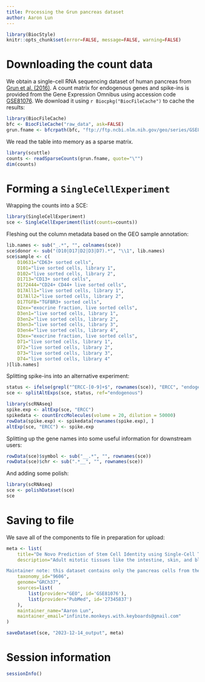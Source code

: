 ```yaml
---
title: Processing the Grun pancreas dataset
author: Aaron Lun
---
```


```r
library(BiocStyle)
knitr::opts_chunk$set(error=FALSE, message=FALSE, warning=FALSE)
```

# Downloading the count data

We obtain a single-cell RNA sequencing dataset of human pancreas from [Grun et al. (2016)](https://doi.org/10.1016/j.stem.2016.05.010).
A count matrix for endogenous genes and spike-ins is provided from the Gene Expression Omnibus 
using accession code [GSE81076](https://www.ncbi.nlm.nih.gov/geo/query/acc.cgi?acc=GSE81076).
We download it using `r Biocpkg("BiocFileCache")` to cache the results:

```r
library(BiocFileCache)
bfc <- BiocFileCache("raw_data", ask=FALSE)
grun.fname <- bfcrpath(bfc, "ftp://ftp.ncbi.nlm.nih.gov/geo/series/GSE81nnn/GSE81076/suppl/GSE81076%5FD2%5F3%5F7%5F10%5F17%2Etxt%2Egz")
```

We read the table into memory as a sparse matrix.

```r
library(scuttle)
counts <- readSparseCounts(grun.fname, quote="\"")
dim(counts)
```

# Forming a `SingleCellExperiment`

Wrapping the counts into a SCE:

```r
library(SingleCellExperiment)
sce <- SingleCellExperiment(list(counts=counts))
```

Fleshing out the column metadata based on the GEO sample annotation:

```r
lib.names <- sub("_.*", "", colnames(sce))
sce$donor <- sub("(D10|D17|D2|D3|D7).*", "\\1", lib.names)
sce$sample <- c(
    D10631="CD63+ sorted cells",
    D101="live sorted cells, library 1",
    D102="live sorted cells, library 2",
    D1713="CD13+ sorted cells",
    D172444="CD24+ CD44+ live sorted cells",
    D17All1="live sorted cells, library 1",
    D17All2="live sorted cells, library 2",
    D17TGFB="TGFBR3+ sorted cells",
    D2ex="exocrine fraction, live sorted cells",
    D3en1="live sorted cells, library 1",
    D3en2="live sorted cells, library 2",
    D3en3="live sorted cells, library 3",
    D3en4="live sorted cells, library 4",
    D3ex="exocrine fraction, live sorted cells",
    D71="live sorted cells, library 1",
    D72="live sorted cells, library 2",
    D73="live sorted cells, library 3",
    D74="live sorted cells, library 4"
)[lib.names]
```

Splitting spike-ins into an alternative experiment:

```r
status <- ifelse(grepl("^ERCC-[0-9]+$", rownames(sce)), "ERCC", "endogenous")
sce <- splitAltExps(sce, status, ref="endogenous")

library(scRNAseq)
spike.exp <- altExp(sce, "ERCC")
spikedata <- countErccMolecules(volume = 20, dilution = 50000)
rowData(spike.exp) <- spikedata[rownames(spike.exp), ]
altExp(sce, "ERCC") <- spike.exp
```

Splitting up the gene names into some useful information for downstream users:

```r
rowData(sce)$symbol <- sub("__.*", "", rownames(sce))
rowData(sce)$chr <- sub(".*__", "", rownames(sce))
```

And adding some polish:

```r
library(scRNAseq)
sce <- polishDataset(sce)
sce
```

# Saving to file

We save all of the components to file in preparation for upload:

```r
meta <- list(
    title="De Novo Prediction of Stem Cell Identity using Single-Cell Transcriptome Data [pancreas only]",
    description="Adult mitotic tissues like the intestine, skin, and blood undergo constant turnover throughout the life of an organism. Knowing the identity of the stem cell is crucial to understanding tissue homeostasis and its aberrations upon disease. Here we present a computational method for the derivation of a lineage tree from single-cell transcriptome data. By exploiting the tree topology and the transcriptome composition, we establish StemID, an algorithm for identifying stem cells among all detectable cell types within a population. We demonstrate that StemID recovers two known adult stem cell populations, Lgr5+ cells in the small intestine and hematopoietic stem cells in the bone marrow. We apply StemID to predict candidate multipotent cell populations in the human pancreas, a tissue with largely uncharacterized turnover dynamics. We hope that StemID will accelerate the search for novel stem cells by providing concrete markers for biological follow-up and validation.

Maintainer note: this dataset contains only the pancreas cells from the study. The sorting protocol and donor identity for each cell were obtained from the sample annotations in the GEO entry. ERCC spike-in molecule counts were computed with a volume of 20 nL per cell and a dilution of 1:50000.",
    taxonomy_id="9606",
    genome="GRCh37",
    sources=list(
        list(provider="GEO", id='GSE81076'),
        list(provider="PubMed", id='27345837')
    ),
    maintainer_name="Aaron Lun",
    maintainer_email="infinite.monkeys.with.keyboards@gmail.com"
)

saveDataset(sce, "2023-12-14_output", meta)
```

# Session information {-}

```r
sessionInfo()
```
